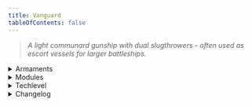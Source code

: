 ```yaml
---
title: Vanguard
tableOfContents: false
---
```


> *A light communard gunship with dual slugthrowers - often used as escort vessels for larger battleships.*

<details>
<summary>Armaments</summary>
* 2x SHI Slugthrowers
</details>

<details>
<summary>Modules</summary>
* Module A: Reinforce Bridge 
* Module B: Open Slugthrower Boltholes 
* Module C: Fire Slugthrowers 
* Module D: Slugthrower Safeties On 
* Module E: Slugthrower Safeties Off
</details>

<details>
<summary>Techlevel</summary>
> <TechLevel tech='Lowtech' />
</details>

<details>
<summary>Changelog</summary>
* 08/20/2024
    * Fixes poor wiring in the Vanguard Mk. II
</details>
